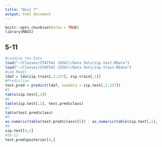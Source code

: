 ```yaml
---
title: "Quiz 7"
output: html_document
---
```


```r
knitr::opts_chunk$set(echo = TRUE)
library(MASS)
```

## 5-11

```r
#Loading the Data
load("~/Classes/STAT542 (UIUC)/Data Sets/zip.test.RData")
load("~/Classes/STAT542 (UIUC)/Data Sets/zip.train.RData")
#LDA Model
lda7 = lda(zip.train[,2:257], zip.train[,1])
#Prediction
test.pred = predict(lda7, newdata = zip.test[,2:257])
#5
table(zip.test[,1])
#6
table(zip.test[,1], test.pred$class)
#7
table(test.pred$class)
#8
as.numeric(table(test.pred$class)[5]) - as.numeric(table(zip.test[,1], test.pred$class)[5,5])
#9
zip.test[4,1]
#10-11
test.pred$posterior[4,]
```
